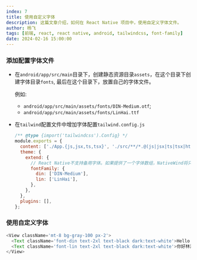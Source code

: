 ```yaml
---
index: 7
title: 使用自定义字体
description: 这篇文章介绍，如何在 React Native 项目中，使用自定义字体文件。
author: 杨飞
tags: [前端, react, react native, android, tailwindcss, font-family]
date: 2024-02-16 15:00:00
---
```


### 添加配置字体文件

- 在`android/app/src/main`目录下，创建静态资源目录`assets`，在这个目录下创建字体目录`fonts`, 最后在这个目录下，放置自己的字体文件。

  例如:
  - `android/app/src/main/assets/fonts/DIN-Medium.otf`;
  - `android/app/src/main/assets/fonts/LinHai.ttf`

- 在`tailwind`配置文件中增加字体配置`tailwind.config.js`

  ```javascript
  /** @type {import('tailwindcss').Config} */
  module.exports = {
    content: ['./App.{js,jsx,ts,tsx}', './src/**/*.@(js|jsx|ts|tsx|html)'],
    theme: {
      extend: {
        // React Native不支持备用字体。如果提供了一个字体数组，NativeWind将只使用第一个字体
        fontFamily: {
          din: ['DIN-Medium'],
          lin: ['LinHai'],
        },
      },
    },
    plugins: [],
  };
  ```

### 使用自定义字体

```javascript
<View className='mt-8 bg-gray-100 px-2'>
  <Text className='font-din text-2xl text-black dark:text-white'>Hello Din</Text>
  <Text className='font-lin text-2xl text-black dark:text-white'>你好林海</Text>
</View>
```
